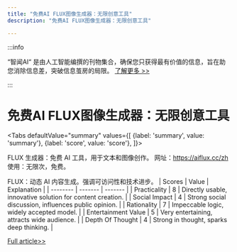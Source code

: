 ```yaml
---
title: "免费AI FLUX图像生成器：无限创意工具"
description: "免费AI FLUX图像生成器：无限创意工具"

---
```



:::info

“智闻AI“ 是由人工智能编撰的刊物集合，确保您只获得最有价值的信息，旨在助您消除信息差，突破信息茧房的局限。  [了解更多 >>](/)

:::

# 免费AI FLUX图像生成器：无限创意工具


<Tabs
	defaultValue="summary"
	values={[
	{label: 'summary', value: 'summary'},
	{label: 'score', value: 'score'},
]}>
<TabItem value="summary">


FLUX 生成器：免费 AI 工具，用于文本和图像创作。
网址：https://aiflux.cc/zh
使用：无限次，免费。

FLUX：动态 AI 内容生成。强调可访问性和技术进步。
</TabItem>
<TabItem value="score">
	| Scores     | Value   | Explanation |
	| -------- | ------- | ------- |
	| Practicality  | 8    | Directly usable, innovative solution for content creation.    |
	| Social Impact | 4     | Strong social discussion, influences public opinion.    |
	| Rationality    | 7    | Impeccable logic, widely accepted model.    |
	| Entertainment Value    | 5    | Very entertaining, attracts wide audience.    |
	| Depth Of Thought    | 4    | Strong in thought, sparks deep thinking.    |
</TabItem>
</Tabs>

[Full article>>](https://www.producthunt.com/posts/ai-flux-image-generator)
